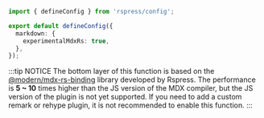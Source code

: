 ```ts title="rspress.config.ts"
import { defineConfig } from 'rspress/config';

export default defineConfig({
  markdown: {
    experimentalMdxRs: true,
  },
});
```

:::tip NOTICE
The bottom layer of this function is based on the [@modern/mdx-rs-binding](https://github.com/web-infra-dev/mdx-rs-binding) library developed by Rspress. The performance is **5 ~ 10** times higher than the JS version of the MDX compiler, but the JS version of the plugin is not yet supported. If you need to add a custom remark or rehype plugin, it is not recommended to enable this function.
:::
